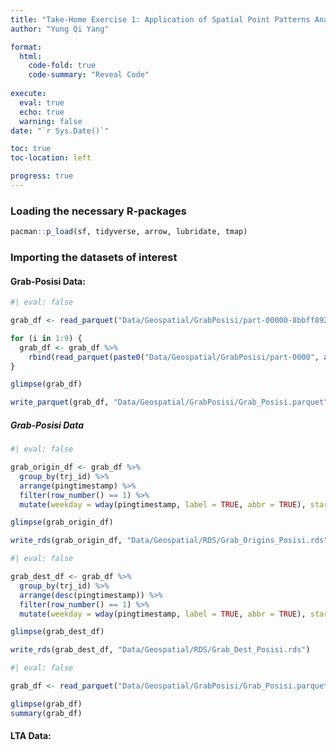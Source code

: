 ```yaml
---
title: "Take-Home Exercise 1: Application of Spatial Point Patterns Analysis to discover the geographical distribution of Grab's hailing services in Singapore"
author: "Yung Qi Yang"

format: 
  html:
    code-fold: true
    code-summary: "Reveal Code"
    
execute: 
  eval: true
  echo: true
  warning: false
date: "`r Sys.Date()`"

toc: true
toc-location: left

progress: true
---
```


### Loading the necessary R-packages

```r

pacman::p_load(sf, tidyverse, arrow, lubridate, tmap)

```

### Importing the datasets of interest

#### Grab-Posisi Data:

```r
#| eval: false

grab_df <- read_parquet("Data/Geospatial/GrabPosisi/part-00000-8bbff892-97d2-4011-9961-703e38972569.c000.snappy.parquet")

for (i in 1:9) {
  grab_df <- grab_df %>%
    rbind(read_parquet(paste0("Data/Geospatial/GrabPosisi/part-0000", as.character(i), "-8bbff892-97d2-4011-9961-703e38972569.c000.snappy.parquet")))
}

glimpse(grab_df)

write_parquet(grab_df, "Data/Geospatial/GrabPosisi/Grab_Posisi.parquet")

```
##### Grab-Posisi Data 


```r
#| eval: false

grab_origin_df <- grab_df %>% 
  group_by(trj_id) %>% 
  arrange(pingtimestamp) %>% 
  filter(row_number() == 1) %>% 
  mutate(weekday = wday(pingtimestamp, label = TRUE, abbr = TRUE), start_hr = factor(hour(pingtimestamp)), day = factor(mday(pingtimestamp)))

glimpse(grab_origin_df)

write_rds(grab_origin_df, "Data/Geospatial/RDS/Grab_Origins_Posisi.rds")

```

```r
#| eval: false

grab_dest_df <- grab_df %>% 
  group_by(trj_id) %>% 
  arrange(desc(pingtimestamp)) %>% 
  filter(row_number() == 1) %>% 
  mutate(weekday = wday(pingtimestamp, label = TRUE, abbr = TRUE), start_hr = factor(hour(pingtimestamp)), day = factor(mday(pingtimestamp)))

glimpse(grab_dest_df)

write_rds(grab_dest_df, "Data/Geospatial/RDS/Grab_Dest_Posisi.rds")

```


```r
#| eval: false

grab_df <- read_parquet("Data/Geospatial/GrabPosisi/Grab_Posisi.parquet")

glimpse(grab_df)
summary(grab_df)

```


#### LTA Data:

```r



```
